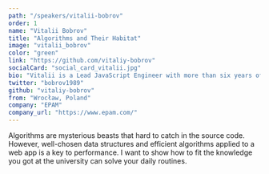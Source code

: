 ```yaml
---
path: "/speakers/vitalii-bobrov"
order: 1
name: "Vitalii Bobrov"
title: "Algorithms and Their Habitat"
image: "vitalii_bobrov"
color: "green"
link: "https://github.com/vitaliy-bobrov"
socialCard: "social_card_vitalii.jpg"
bio: "Vitalii is a Lead JavaScript Engineer with more than six years of professional experience. He is co-organizer of Angular Wroclaw meetup. Vitalii is keeping up-to-date with the latest Web Platform features and doing great experiments with it. This guy is not just a nerd, but tech speaker, ngGirls mentor, and the father of the excellent little girl. "
twitter: "bobrov1989"
github: "vitaliy-bobrov"
from: "Wrocław, Poland"
company: "EPAM"
company_url: "https://www.epam.com/"
---
```


Algorithms are mysterious beasts that hard to catch in the source code. However, well-chosen data structures and efficient algorithms applied to a web app is a key to performance. I want to show how to fit the knowledge you got at the university can solve your daily routines.